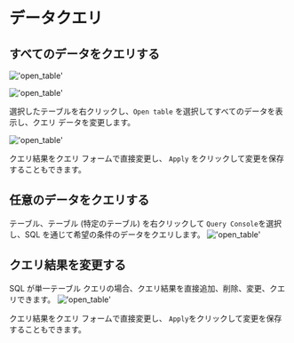 # データクエリ

## すべてのデータをクエリする
!['open_table'](/image/connection-manage/open_table.png)

!['open_table'](/image/connection-manage/all_data.png)

選択したテーブルを右クリックし、`Open table` を選択してすべてのデータを表示し、クエリ データを変更します。

!['open_table'](/image/connection-manage/edit_data.png)

クエリ結果をクエリ フォームで直接変更し、 `Apply` をクリックして変更を保存することもできます。

## 任意のデータをクエリする
テーブル、テーブル (特定のテーブル) を右クリックして `Query Console`を選択し、SQL を通じて希望の条件のデータをクエリします。
!['open_table'](/image/connection-manage/new_console.png)

## クエリ結果を変更する

SQL が単一テーブル クエリの場合、クエリ結果を直接追加、削除、変更、クエリできます。
!['open_table'](/image/connection-manage/edit_data.png)

クエリ結果をクエリ フォームで直接変更し、 `Apply`をクリックして変更を保存することもできます。